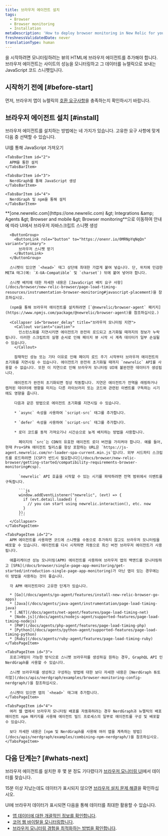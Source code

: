 ```yaml
---
title: 브라우저 에이전트 설치
tags:
  - Browser
  - Browser monitoring
  - Installation
metaDescription: 'How to deploy browser monitoring in New Relic for your apps, including UI, copy/paste, and API options.'
freshnessValidatedDate: never
translationType: human
---
```


<InlinePopover type="browser" />을 시작하려면 모니터링하려는 뷰의 HTML에 브라우저 에이전트를 추가해야 합니다. 브라우저 에이전트는 사이트의 성능을 모니터링하고 그 데이터를 뉴렐릭으로 보내는 JavaScript 코드 스니펫입니다.

## 시작하기 전에 [#before-start]

먼저, 브라우저 앱이 뉴렐릭의 [호환 요구사항](/docs/browser/new-relic-browser/getting-started/compatibility-requirements-browser-monitoring)을 충족하는지 확인하시기 바랍니다.

## 브라우저 에이전트 설치 [#install]

브라우저 에이전트를 설치하는 방법에는 네 가지가 있습니다. 고유한 요구 사항에 맞게 다음 중 선택할 수 있습니다.

<Tabs>
  <TabsBar>
    <TabsBarItem id="1">
      UI를 통해 JavaScript 가져오기
    </TabsBarItem>

    <TabsBarItem id="2">
      APM을 통한 설치
    </TabsBarItem>

    <TabsBarItem id="3">
      NerdGraph를 통해 JavaScript 생성
    </TabsBarItem>

    <TabsBarItem id="4">
      NerdGraph 및 npm을 통해 설치
    </TabsBarItem>
  </TabsBar>

  <TabsPages>
    <TabsPageItem id="1">
      <DNT>**[one.newrelic.com](https://one.newrelic.com) &amp;gt; Integrations &amp;amp; Agents &amp;gt; Browser and mobile &amp;gt; Browser monitoring**</DNT>으로 이동하여 안내에 따라 UI에서 브라우저 자바스크립트 스니펫 생성

      <ButtonGroup>
        <ButtonLink role="button" to="https://onenr.io/0MRNpYqNqQn" variant="primary">
          브라우저 스니펫 받기
        </ButtonLink>
      </ButtonGroup>

      스니펫이 있으면 `<head>` 태그 상단에 최대한 가깝게 붙여 넣습니다. 단, 위치에 민감한 META 태그(예: `X-UA-Compatible` 및 `charset`) 뒤에 붙여 넣어야 합니다.

      스니펫 배치에 대한 자세한 내용은 [JavaScript 배치 요구 사항](/docs/browser/new-relic-browser/page-load-timing-resources/instrumentation-browser-monitoring#javascript-placement)을 참조하십시오.

      (npm을 통해 브라우저 에이전트를 설치하려면 [`@newrelic/browser-agent` 패키지](https://www.npmjs.com/package/@newrelic/browser-agent)를 참조하십시오.)

      <Collapser id="browser_delay" title="브라우저 모니터링 지연">
        <Callout variant="caution">
          인스턴스화를 지연시키면 에이전트가 완전히 로드되고 초기화될 때까지의 정보가 누락됩니다. 이러한 스크립트의 실행 순서로 인해 페이지 뷰 시작 시 계측 데이터가 일부 손실될 수 있습니다.
        </Callout>

        잠재적인 성능 또는 기타 이유로 인해 페이지 로드 주기 시작부터 브라우저 에이전트의 초기화를 지연시킬 수 있습니다. 에이전트가 완전히 초기화될 때까지 `newrelic` API를 사용할 수 없습니다. 또한 이 지연으로 인해 브라우저 모니터링 UI에 불완전한 데이터가 생성됩니다.

        에이전트가 완전히 초기화되면 정상 작동합니다. 지연은 에이전트가 전역을 래핑하거나 캡처된 데이터에 영향을 미치는 다른 라이브러리 또는 코드와 관련된 이벤트를 구독하는 시기에도 영향을 줍니다.

        다음과 같은 방법으로 에이전트 초기화를 지연시킬 수 있습니다.

        * `async` 속성을 사용하여 `script-src` 태그를 추가합니다.

        * `defer` 속성을 사용하여 `script-src` 태그를 추가합니다.

        * 로더 코드를 동적 가져오기나 시간순으로 늦게 배치하는 방법을 사용합니다.

          페이지의 `src`는 CDN의 유효한 에이전트 로더 버전을 가리켜야 합니다. 예를 들어, 현재 Pro+SPA 에이전트 릴리스를 항상 포함하는 URL은 `https://js-agent.newrelic.com/nr-loader-spa-current.min.js`입니다. 외부 서드파티 스크립트를 로드하려면 [CSP가 반드시 필요합니다](/docs/browser/new-relic-browser/getting-started/compatibility-requirements-browser-monitoring#csp).

          `newrelic` API 호출을 시작할 수 있는 시기를 파악하려면 전역 범위에서 이벤트를 구독합니다.

          ```js
          window.addEventListener("newrelic", (evt) => {
            if (evt.detail.loaded) {
              // you can start using newrelic.interaction(), etc. now
            }
          });
          ```
      </Collapser>
    </TabsPageItem>

    <TabsPageItem id="2">
      APM 에이전트를 사용하면 코드에 스니펫을 수동으로 추가하지 않고도 브라우저 모니터링을 배포할 수 있습니다. 에이전트를 다시 시작하면 자동으로 최신 버전 브라우저 에이전트가 사용됩니다.

      애플리케이션 성능 모니터링(APM) 에이전트를 사용하여 브라우저 앱의 백앤드를 모니터링하고 [SPA](/docs/browser/single-page-app-monitoring/get-started/introduction-single-page-app-monitoring)가 아닌 앱이 있는 경우에는 이 방법을 사용하는 것이 좋습니다.

      각 APM 에이전트마다 고유한 단계가 있습니다.

      * [Go](/docs/agents/go-agent/features/install-new-relic-browser-go-apps)
      * [Java](/docs/agents/java-agent/instrumentation/page-load-timing-java)
      * [.NET](/docs/agents/net-agent/features/page-load-timing-net)
      * [Node.js](/docs/agents/nodejs-agent/supported-features/page-load-timing-nodejs)
      * [PHP](/docs/agents/php-agent/features/page-load-timing-php)
      * [Python](/docs/agents/python-agent/supported-features/page-load-timing-python)
      * [Ruby](/docs/agents/ruby-agent/features/page-load-timing-ruby)
    </TabsPageItem>

    <TabsPageItem id="3">
      프로그래밍이 가능한 방식으로 스니펫 브라우저를 생성하길 원하는 경우, GraphQL API 인 NerdGraph를 사용할 수 있습니다.

      스니펫 브라우저를 생성하고 구성하는 방법에 대한 보다 자세한 내용은 [NerdGraph 튜토리얼](/docs/apis/nerdgraph/examples/browser-monitoring-config-nerdgraph/)을 참조하십시오.

      스니펫이 있으면 앱의 `<head>` 태그에 추가합니다.
    </TabsPageItem>

    <TabsPageItem id="4">
      여러 웹 앱에서 브라우저 모니터링 배포를 자동화하려는 경우 NerdGraph과 뉴렐릭의 배포 에이전트 npm 패키지를 사용해 에이전트 빌드 프로세스의 일부로 에이전트를 구성 및 배포할 수 있습니다.

      보다 자세한 내용은 [npm 및 NerdGraph를 사용해 여러 앱을 계측하는 방법](/docs/apis/nerdgraph/examples/combining-npm-nerdgraph/)을 참조하십시오.
    </TabsPageItem>
  </TabsPages>
</Tabs>

## 다음 단계는? [#whats-next]

브라우저 에이전트를 설치한 후 몇 분 정도 기다렸다가 [브라우저 모니터링 UI](https://one.newrelic.com/nr1-core?filters=%28domain%3D%27BROWSER%27%20AND%20type%3D%27APPLICATION%27%29&state=1f7bae2d-dd3a-0027-3079-b60bcd19ded9&_gl=1*15f78ub*_ga*MTE0MTA2MTA5MS4xNzE4OTI0MDkw*_ga_R5EF3MCG7B*MTcyMTMxMzk2MC41Ny4xLjE3MjEzMTg2MzcuNDcuMS4xMDYwNTI3Njcw)에서 데이터를 찾습니다.

15분 이상 지났는데도 데이터가 표시되지 않으면 [브라우저 설치 문제 해결](/docs/browser/browser-monitoring/troubleshooting/troubleshoot-your-browser-monitoring-installation/)을 확인하십시오.

UI에 브라우저 데이터가 표시되면 다음을 통해 데이터를 최대한 활용할 수 있습니다.

* [앱 데이터에 대한 개괄적인 정보를 확인합니다](/docs/browser/browser-monitoring/getting-started/browser-summary-page).
* [코어 웹 바이탈을 모니터링합니다](/docs/journey-performance/guide-to-monitoring-core-web-vitals).
* [브라우저 모니터링 경험을 최적화하는 방법을 확인합니다](/docs/new-relic-solutions/best-practices-guides/full-stack-observability/browser-monitoring-best-practices-guide).

<InstallFeedback />